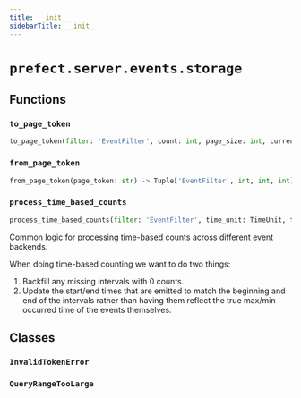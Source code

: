 ```yaml
---
title: __init__
sidebarTitle: __init__
---
```


# `prefect.server.events.storage`

## Functions

### `to_page_token` <sup><a href="https://github.com/prefecthq/prefect/blob/main/src/prefect/server/events/storage/__init__.py#L19" target="_blank"><Icon icon="github" style="width: 14px; height: 14px;" /></a></sup>

```python
to_page_token(filter: 'EventFilter', count: int, page_size: int, current_offset: int) -> Optional[str]
```

### `from_page_token` <sup><a href="https://github.com/prefecthq/prefect/blob/main/src/prefect/server/events/storage/__init__.py#L37" target="_blank"><Icon icon="github" style="width: 14px; height: 14px;" /></a></sup>

```python
from_page_token(page_token: str) -> Tuple['EventFilter', int, int, int]
```

### `process_time_based_counts` <sup><a href="https://github.com/prefecthq/prefect/blob/main/src/prefect/server/events/storage/__init__.py#L56" target="_blank"><Icon icon="github" style="width: 14px; height: 14px;" /></a></sup>

```python
process_time_based_counts(filter: 'EventFilter', time_unit: TimeUnit, time_interval: float, counts: List[EventCount]) -> List[EventCount]
```


Common logic for processing time-based counts across different event backends.

When doing time-based counting we want to do two things:

1. Backfill any missing intervals with 0 counts.
2. Update the start/end times that are emitted to match the beginning and
end of the intervals rather than having them reflect the true max/min
occurred time of the events themselves.


## Classes

### `InvalidTokenError` <sup><a href="https://github.com/prefecthq/prefect/blob/main/src/prefect/server/events/storage/__init__.py#L15" target="_blank"><Icon icon="github" style="width: 14px; height: 14px;" /></a></sup>

### `QueryRangeTooLarge` <sup><a href="https://github.com/prefecthq/prefect/blob/main/src/prefect/server/events/storage/__init__.py#L98" target="_blank"><Icon icon="github" style="width: 14px; height: 14px;" /></a></sup>
